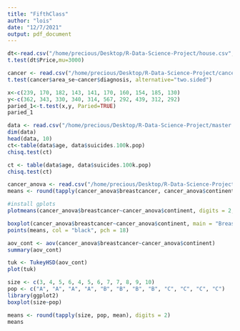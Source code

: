 ```yaml
---
title: "FifthClass"
author: "lois"
date: "12/7/2021"
output: pdf_document
---
```


```r
dt<-read.csv("/home/precious/Desktop/R-Data-Science-Project/house.csv", header = T)
t.test(dt$Price,mu=3000)
```
```r
cancer <- read.csv("/home/precious/Desktop/R-Data-Science-Project/cancer.csv")
t.test(cancer$area_se~cancer$diagnosis, alternative="two.sided")
```
```r
x<-c(239, 170, 182, 143, 141, 170, 160, 154, 185, 130)
y<-c(362, 343, 330, 340, 314, 567, 292, 439, 312, 292)
paried_1<-t.test(x,y, Paried=TRUE)
paried_1
```
```r
data <- read.csv("/home/precious/Desktop/R-Data-Science-Project/master.csv")
dim(data)
head(data, 10)
ct<-table(data$age, data$suicides.100k.pop)
chisq.test(ct)
```
```r
ct <- table(data$age, data$suicides.100k.pop)
chisq.test(ct)
```

```r
cancer_anova <- read.csv("/home/precious/Desktop/R-Data-Science-Project/gapC.csv")
means <- round(tapply(cancer_anova$breastcancer, cancer_anova$continent, mean), digits = 2)
```

```r
#install gplots
plotmeans(cancer_anova$breastcancer~cancer_anova$continent, digits = 2, ccol = "red", mean.labels = T, main = "plot of breast cancer means by continent")
```

```r
boxplot(cancer_anova$breastcancer~cancer_anova$continent, main = "Breast cancer by continent (mean is black dot)", xlab = "continent", ylab = "new cases per 100k residents", col = rainbow(7))
points(means, col = "black", pch = 18)
```

```r
aov_cont <- aov(cancer_anova$breastcancer~cancer_anova$continent)
summary(aov_cont)
```

```r
tuk <- TukeyHSD(aov_cont)
plot(tuk)
```

```r
size <- c(3, 4, 5, 6, 4, 5, 6, 7, 7, 8, 9, 10)
pop <- c("A", "A", "A", "A", "B", "B", "B", "B", "C", "C", "C", "C")
library(ggplot2)
boxplot(size~pop)
```

```r
means <- round(tapply(size, pop, mean), digits = 2)
means
```
